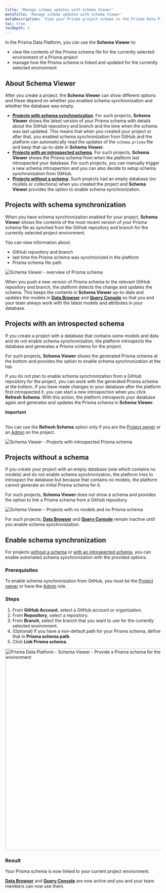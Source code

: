 ```yaml
---
title: 'Manage schema updates with Schema Viewer'
metaTitle: 'Manage schema updates with Schema Viewer'
metaDescription: 'View your Prisma project schema in the Prisma Data Platform from the Schema Viewer tab'
toc: true
tocDepth: 1
---
```


<TopBlock>

In the Prisma Data Platform, you can use the **Schema Viewer** to:

* view the contents of the Prisma schema file for the currently selected environment of a Prisma project
* manage how the Prisma schema is linked and updated for the currently selected environment

</TopBlock>

## About Schema Viewer

After you create a project, the **Schema Viewer** can show different options and these depend on whether you enabled schema synchronization and whether the database was empty.

* [**Projects with schema synchronization**](#projects-with-schema-synchronization). For such projects, **Schema Viewer** shows the latest version of your Prisma schema with details about the GitHub repository and branch and the time when the schema was last updated. This means that when you created your project or after that, you enabled schema synchronization from GitHub and the platform can automatically read the updates of the `schema.prisma` file and keep that up-to-date in **Schema Viewer**.
* [**Projects with an introspected schema**](#projects-with-an-introspected-schema). For such projects, **Schema Viewer** shows the Prisma schema from when the platform last introspected your database. For such projects, you can manually trigger a new schema introspection and you can also decide to setup schema synchronization from GitHub.
* [**Projects without a schema**](#projects-without-a-schema). Such projects had an empty database (no models or collections) when you created the project and **Schema Viewer** provides the option to enable schema synchronization.

## Projects with schema synchronization

When you have schema synchronization enabled for your project, **Schema Viewer** shows the contents of the most recent version of your Prisma schema file as synched from the GitHub repository and branch for the currently selected project environment.

You can view information about:

* GitHub repository and branch
* last time the Prisma schema was synchronized in the platform
* Prisma schema file path

<img
  src="https://res.cloudinary.com/prismaio/image/upload/v1670229835/docs/pdp/schema-viewer/schema-viewer-overview_mxmqci.png"
  alt="Schema Viewer - overview of Prisma schema"
/>

When you push a new version of Prisma schema to the relevant GitHub repository and branch, the platform detects the change and updates the schema. This keeps the contents in **Schema Viewer** up-to-date and updates the models in [**Data Browser**](/data-platform/data-browser) and [**Query Console**](/data-platform/query-console) so that you and your team always work with the latest models and attributes in your database.

## Projects with an introspected schema

If you create a project with a database that contains some models and data and do not enable schema synchronization, the platform introspects the database and generates a Prisma schema for the project.

For such projects, **Schema Viewer** shows the generated Prisma schema at the bottom and provides the option to enable schema synchronization at the top.

If you do not plan to enable schema synchronization from a GitHub repository for the project, you can work with the generated Prisma schema at the bottom. If you have made changes to your database after the platform first introspected it, you can start a new introspection when you click **Refresh Schema**. With this action, the platform introspects your database again and generates and updates the Prisma schema in **Schema Viewer**.

<Admonition type="alert">

**Important**<br /><br />

You can use the **Refresh Schema** option only if you are the [Project owner](/data-platform/members/user-roles) or an [Admin](/data-platform/members/user-roles) on the project.

</Admonition>

<img
  src="https://res.cloudinary.com/prismaio/image/upload/v1670246106/docs/pdp/schema-viewer/schema-viewer-project-introspected-schema_hnoihx.png"
  alt="Schema Viewer - Projects with introspected Prisma schema"
/>

## Projects without a schema

If you create your project with an empty database (one which contains no models) and do not enable schema synchronization, the platform tries to introspect the database but because that contains no models, the platform cannot generate an initial Prisma schema for it.

For such projects, **Schema Viewer** does not show a schema and provides the option to link a Prisma schema from a GitHub repository.

<img
  src="https://res.cloudinary.com/prismaio/image/upload/v1670242119/docs/pdp/schema-viewer/schema-viewer-project-no-models-no-schema_tf5h2g.png"
  alt="Schema Viewer - Projects with no models and no Prisma schema"
/>

For such projects, [**Data Browser**](/data-platform/data-browser) and [**Query Console**](/data-platform/query-console) remain inactive until you enable schema synchronization.

## Enable schema synchronization

For projects [without a schema](#projects-without-a-schema) or [with an introspected schema](#projects-with-an-introspected-schema), you can enable automated schema synchronization with the provided options.

### Prerequisites

To enable schema synchronization from GitHub, you must be the [Project owner](/data-platform/members/user-roles) or have the [Admin](/data-platform/members/user-roles) role.

### Steps

1. From **GitHub Account**, select a GitHub account or organization.
2. From **Repository**, select a repository.
3. From **Branch**, select the branch that you want to use for the currently selected environment.
4. (Optional) If you have a non-default path for your Prisma schema, define that in **Prisma schema path**.
5. Click **Link Prisma schema**.

  <img
    src="https://res.cloudinary.com/prismaio/image/upload/v1670001499/docs/pdp/schema-viewer/schema-viewer-provide-prisma-schema_pd1ijq.png"
    alt="Prisma Data Platform - Schema Viewer - Provide a Prisma schema for the current project environment"
    width="650px"
  />

### Result

Your Prisma schema is now linked to your current project environment.

[**Data Browser**](/data-platform/data-browser) and [**Query Console**](/data-platform/query-console) are now active and you and your team members can now use them.